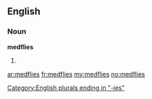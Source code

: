 ==English==

===Noun===
'''medflies'''

# {{plural of|[[medfly]]}}

[[Category:English plurals ending in "-ies"]]

[[ar:medflies]]
[[fr:medflies]]
[[my:medflies]]
[[no:medflies]]